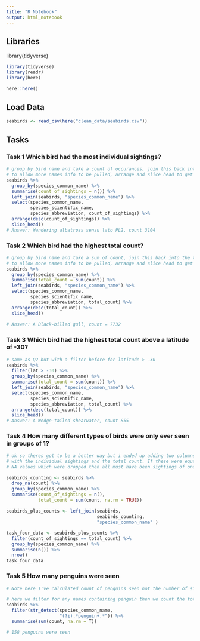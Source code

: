 ```yaml
---
title: "R Notebook"
output: html_notebook
---
```


## Libraries

library(tidyverse)
```r
library(tidyverse)
library(readr)
library(here)

here::here()
```

## Load Data

```r
seabirds <- read_csv(here("clean_data/seabirds.csv"))

```

## Tasks

### Task 1 Which bird had the most individual sightings?

```r
# group by bird name and take a count of occurances, join this back into the table
# to allow more names info to be pulled, arrange and slice head to get top hit
seabirds %>% 
  group_by(species_common_name) %>% 
  summarise(count_of_sightings = n()) %>% 
  left_join(seabirds, "species_common_name") %>% 
  select(species_common_name, 
         species_scientific_name, 
         species_abbreviation, count_of_sightings) %>%
  arrange(desc(count_of_sightings)) %>% 
  slice_head()
# Answer: Wandering albatross sensu lato PL2, count 3104
```

### Task 2 Which bird had the highest total count?

```r
# group by bird name and take a sum of count, join this back into the table
# to allow more names info to be pulled, arrange and slice head to get top hit
seabirds %>% 
  group_by(species_common_name) %>% 
  summarise(total_count = sum(count)) %>% 
  left_join(seabirds, "species_common_name") %>% 
  select(species_common_name, 
         species_scientific_name, 
         species_abbreviation, total_count) %>%
  arrange(desc(total_count)) %>% 
  slice_head()
  
# Answer: A Black-billed gull, count = 7732
```

### Task 3 Which bird had the highest total count above a latitude of -30?

```r
# same as Q2 but with a filter before for latitude > -30
seabirds %>% 
  filter(lat > -30) %>% 
  group_by(species_common_name) %>% 
  summarise(total_count = sum(count)) %>% 
  left_join(seabirds, "species_common_name") %>% 
  select(species_common_name, 
         species_scientific_name, 
         species_abbreviation, total_count) %>%
  arrange(desc(total_count)) %>% 
  slice_head()
# Answer: A Wedge-tailed shearwater, count 855
```

### Task 4 How many different types of birds were only ever seen in groups of 1?

```r
# ok so theres got to be a better way but i ended up adding two columns on
# with the individual sightings and the total count. If these were equal with no
# NA values which were dropped then all must have been sightings of one bird

seabirds_counting <- seabirds %>% 
  drop_na(count) %>% 
  group_by(species_common_name) %>% 
  summarise(count_of_sightings = n(), 
            total_count = sum(count, na.rm = TRUE)) 
  
seabirds_plus_counts <- left_join(seabirds, 
                                  seabirds_counting,
                                  "species_common_name" )

task_four_data <- seabirds_plus_counts %>% 
  filter(count_of_sightings == total_count) %>% 
  group_by(species_common_name) %>% 
  summarise(n()) %>% 
  nrow()
task_four_data
```

### Task 5 How many penguins were seen

```r
# Note here I've calculated count of penguins seen not the number of sightings

# here we filter for any names containing penguin then we count the total for the count column
seabirds %>% 
  filter(str_detect(species_common_name,
                    "(?i).*penguin+.*")) %>% 
  summarise(sum(count, na.rm = T))

# 158 penguins were seen
```

